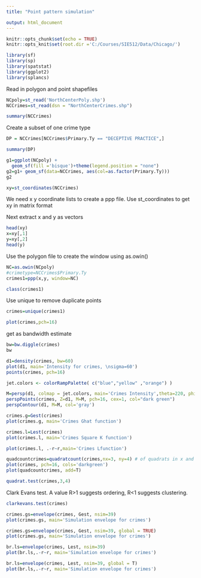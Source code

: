 ```yaml
---
title: "Point pattern simulation"

output: html_document
---
```


```r
knitr::opts_chunk$set(echo = TRUE)
knitr::opts_knit$set(root.dir ='C:/Courses/SIE512/Data/Chicago/')
```


```r
library(sf)
library(sp)
library(spatstat)
library(ggplot2)
library(splancs)
```

Read in polygon  and point shapefiles

```r
NCpoly=st_read('NorthCenterPoly.shp')
NCCrimes=st_read(dsn = "NorthCenterCrimes.shp")
```


```r
summary(NCCrimes)
```

Create a subset of one crime type

```r
DP = NCCrimes[NCCrimes$Primary.Ty == "DECEPTIVE PRACTICE",]

```

```r
summary(DP)
```

```r
g1=ggplot(NCpoly) +
  geom_sf(fill ='bisque')+theme(legend.position = "none")  
g2=g1+ geom_sf(data=NCCrimes, aes(col=as.factor(Primary.Ty))) 
g2
```

```r
xy=st_coordinates(NCCrimes)
```

We need x y coordinate lists to create a ppp file.
Use st_coordinates to get xy in matrix format

Next extract x and y as vectors

```r
head(xy)
x=xy[,1]
y=xy[,2]
head(y)
```

Use the polygon file to create the window using as.owin()

```r
NC=as.owin(NCpoly)
#crimetype=NCCrimes$Primary.Ty
crimes1=ppp(x,y, window=NC)
```
```r
class(crimes1)
```

Use unique to remove duplicate points

```r
crimes=unique(crimes1)
```

```r
plot(crimes,pch=16)
```

get as bandwidth estimate

```r
bw=bw.diggle(crimes)
bw

```

```r
d1=density(crimes, bw=60)
plot(d1, main='Intensity for crimes, \nsigma=60')
points(crimes, pch=16) 
```
```r
jet.colors <- colorRampPalette( c("blue","yellow" ,"orange") )

M=persp(d1, colmap = jet.colors, main='Crimes Intensity',theta=220, phi=20, visible=T)
perspPoints(crimes, Z=d1, M=M, pch=16, cex=1, col="dark green")
perspContour(d1, M=M, col='gray')
```
```r
crimes.g=Gest(crimes)
plot(crimes.g, main='Crimes Ghat function')
```
```r
crimes.l=Lest(crimes)
plot(crimes.l, main='Crimes Square K function')
```
```r
plot(crimes.l, .-r~r,main='Crimes Lfunction')
```

```r
quadcountcrimes=quadratcount(crimes,nx=3, ny=4) # of quadrats in x and y
plot(crimes, pch=16, cols='darkgreen')
plot(quadcountcrimes, add=T)
```

```r
quadrat.test(crimes,3,4)
```

Clark Evans test. A value R>1 suggests ordering, R<1 suggests clustering.

```r
clarkevans.test(crimes)
```

```r
crimes.gs=envelope(crimes, Gest, nsim=39)
plot(crimes.gs, main='Simulation envelope for crimes')
```

```r
crimes.gs=envelope(crimes, Gest, nsim=39, global = TRUE)
plot(crimes.gs, main='Simulation envelope for crimes')
```
```r
br.ls=envelope(crimes, Lest, nsim=39)
plot(br.ls,.-r~r, main='Simulation envelope for crimes')
```


```r
br.ls=envelope(crimes, Lest, nsim=39, global = T)
plot(br.ls,.-r~r, main='Simulation envelope for crimes')
```
